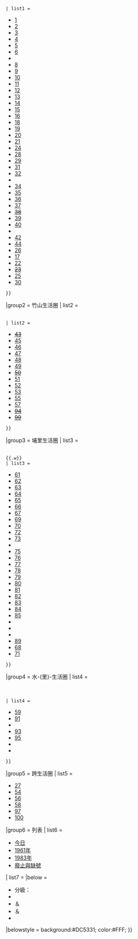 {{Navbox
|name = 南投縣鄉道
|state = autocollapse
|title = [[南投縣鄉道|{{Color|#FFF|南投縣鄉道}}]]
|titlestyle = background:#DC5331; color:#FFF;
|image = [[File:TW_THWnt6.svg|50px|投6線標誌]]<br>[[File:TW_THWnt89.svg|50px|投89線標誌]]<br>[[File:TW_THWnt100.svg|50px|投100線標誌]]
|bodyclass = hlist
|groupstyle = background:#00A43C; color:#FFF;
|group1 = 南投生活圈
| list1 = 
 {{Navbox subgroup
 |groupstyle = background:#F8B600; color:#FFF;
 |group1 = [[南投市|{{Color|#FFF|南投}}]]{{.w}}[[草屯鎮|{{Color|#FFF|草屯}}]]<br>[[名間鄉|{{Color|#FFF|名間}}]]{{.w}}[[中寮鄉|{{Color|#FFF|中寮}}]]
 | list1 = 
*[[投1線|1]]
*[[投2線|2]]
*[[投3線|3]]
*[[投4線|4]]
*[[投5線|5]]
*[[投6線|6]]
*{{Color|#888|7}}
*[[投8線|8]]
*[[投9線|9]]
*[[投10線|10]]
*[[投11線|11]]
*[[投12線|12]]
*[[投13線|13]]
*[[投14線|14]]
*[[投15線|15]]
*[[投16線|16]]
*[[投18線|18]]
*[[投19線|19]]
*[[投20線|20]]
*[[投21線|21]]
*[[投24線|24]]
*[[投28線|28]]
*[[投29線|29]]
*[[投31線|31]]
*[[投32線|32]]
*{{Color|#888|33}}
*[[投34線|34]]
*[[投35線|35]]
*[[投36線|36]]
*[[投37線|37]]
*<s>[[投38線|38]]</s>
*[[投39線|39]]
*[[投40線|40]]
*{{Color|#888|41}}
*[[投42線|42]]
*[[投44線|44]]
*[[投26線|26]]
*[[投17線|17]]
*[[投22線|22]]
*<s>[[投23線|23]]</s>
*[[投25線|25]]
*[[投30線|30]]
 }}
|group2 = 竹山生活圈
| list2 = 
 {{Navbox subgroup
 |groupstyle = background:#F8B600; color:#FFF;
 |group2 = [[竹山鎮 (臺灣)|{{Color|#FFF|竹山}}]]{{.w}}[[鹿谷鄉|{{Color|#FFF|鹿谷}}]]
 | list2 = 
*<s>[[投43線|43]]</s>
*[[投45線|45]]
*[[投46線|46]]
*[[投47線|47]]
*[[投48線|48]]
*[[投49線|49]]
*<s>[[投50線|50]]</s>
*[[投51線|51]]
*[[投52線|52]]
*[[投53線|53]]
*[[投55線|55]]
*[[投57線|57]]
*<s>[[投94線|94]]</s>
*<s>[[投99線|99]]</s>
 }}
|group3 = 埔里生活圈
| list3 = 
 {{Navbox subgroup
 |groupstyle = background:#F8B600; color:#FFF;
 |group3 = [[埔里鎮|{{Color|#FFF|埔里}}]]{{.w}}[[魚池鄉 (臺灣)|{{Color|#FFF|魚池}}]]<br>[[國姓鄉|{{Color|#FFF|國姓}}]]{{.w}}[[仁愛鄉|{{Color|#FFF|仁愛}}]]
 | list3 = 
*[[投61線|61]]
*[[投62線|62]]
*[[投63線|63]]
*[[投64線|64]]
*[[投65線|65]]
*[[投66線|66]]
*[[投67線|67]]
*[[投69線|69]]
*[[投70線|70]]
*[[投72線|72]]
*[[投73線|73]]
*{{Color|#888|74}}
*[[投75線|75]]
*[[投76線|76]]
*[[投77線|77]]
*[[投78線|78]]
*[[投79線|79]]
*[[投80線|80]]
*[[投81線|81]]
*[[投82線|82]]
*[[投83線|83]]
*[[投84線|84]]
*[[投85線|85]]
*{{Color|#888|86}}
*{{Color|#888|87}}
*{{Color|#888|88}}
*[[投89線|89]]
*[[投68線|68]]
*[[投71線|71]]
 }}
|group4 = 水-{里}-生活圈
| list4 = 
 {{Navbox subgroup
 |groupstyle = background:#F8B600; color:#FFF;
 |group4 = [[水里鄉|{{Color|#FFF|水-{里}-}}]]{{.w}}[[集集鎮|{{Color|#FFF|集集}}]]<br>[[信義鄉|{{Color|#FFF|信義}}]]
 | list4 = 
*[[投59線|59]]
*[[投91線|91]]
*{{Color|#888|92}}
*[[投93線|93]]
*[[投59線|95]]
*{{Color|#888|96}}
*{{Color|#888|98}}
 }}
|group5 = 跨生活圈
| list5 = 
*[[投27線|27]]{{Small|（中寮－集集）}}
*[[投54線|54]]{{Small|（名間－集集－水-{里}-）}}
*[[投56線|56]]{{Small|（鹿谷－信義）}}
*[[投58線|58]]{{Small|（鹿谷－水-{里}-）}}
*[[投97線|97]]{{Small|（魚池－信義）}}
*[[投100線|100]]{{Small|（竹山－鹿谷－水-{里}-）}}
|group6 = 列表
| list6 = 
*[[南投縣鄉道列表|今日]]
*[[南投縣鄉道列表 (1961年)|1961年]]
*[[南投縣鄉道列表 (1983年)|1983年]]
*[[南投縣廢止與缺號鄉道列表|廢止與缺號]]
| list7 = {{右|{{Small|'''註釋：'''{{Color|#888|灰字}}為未編；<s>刪號</s>為解編}}}}
|below = 
*[[臺灣公路|{{Color|#FFF|臺灣公路}}]]分級：[[中華民國國道|{{Color|#FFF|國道}}]]
*[[臺灣省道|{{Color|#FFF|省道}}]]
*[[中華民國縣道|{{Color|#FFF|縣道}}]]＆[[中華民國市道|{{Color|#FFF|市道}}]]
*[[中華民國鄉道|{{Color|#FFF|鄉道}}]]＆[[中華民國區道|{{Color|#FFF|區道}}]]
*[[臺灣專用公路|{{Color|#FFF|專用公路}}]]
|belowstyle = background:#DC5331; color:#FFF;
}}<noinclude>{{Documentation}}</noinclude>